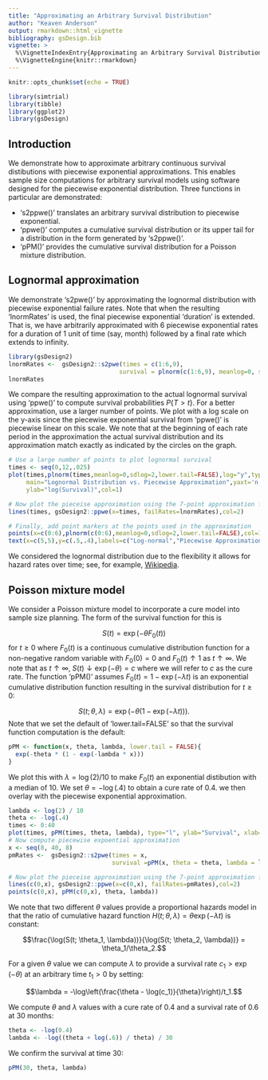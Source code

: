 ```yaml
---
title: "Approximating an Arbitrary Survival Distribution"
author: "Keaven Anderson"
output: rmarkdown::html_vignette
bibliography: gsDesign.bib
vignette: >
  %\VignetteIndexEntry{Approximating an Arbitrary Survival Distribution}
  %\VignetteEngine{knitr::rmarkdown}
---
```


```r
knitr::opts_chunk$set(echo = TRUE)
```


```r
library(simtrial)
library(tibble)
library(ggplot2)
library(gsDesign)
```


## Introduction

We demonstrate how to approximate arbitrary continuous survival distibutions with piecewise exponential approximations.
This enables sample size computations for arbitrary survival models using software designed for the piecewise exponential distribution. 
Three functions in particular are demonstrated:

- 's2ppwe()' translates an arbitrary survival distribution to piecewise exponential.
- 'ppwe()' computes a cumulative survival distribution or its upper tail for a distribution in the form generated by 's2ppwe()'.
- 'pPM()' provides the cumulative survival distribution for a Poisson mixture distribution.

## Lognormal approximation

We demonstrate 's2pwe()' by approximating the lognormal distribution with piecewise exponential failure rates.
Note that when the resulting 'lnormRates' is used, the final piecewise exponential 'duration' is extended.
That is, we have arbitrarily approximated with 6 piecewise exponential rates for a duration of 1 unit of time (say, month) followed by a final rate which extends to infinity.

```r
library(gsDesign2)
lnormRates <-  gsDesign2::s2pwe(times = c(1:6,9),
                               survival = plnorm(c(1:6,9), meanlog=0, sdlog=2, lower.tail=FALSE))
lnormRates
```

We compare the resulting approximation to the actual lognormal survival using 'ppwe()' to compute survival probabilities $P\{T>t\}$. For a better approximation, use a larger number of points. We plot with a log scale on the y-axis since the piecewise exponential survival from 'ppwe()' is piecewise linear on this scale.
We note that at the beginning of each rate period in the approximation the actual survival distribution and its approximation match exactly as indicated by the circles on the graph.

```r
# Use a large number of points to plot lognormal survival
times <- seq(0,12,.025)
plot(times,plnorm(times,meanlog=0,sdlog=2,lower.tail=FALSE),log="y",type="l",
     main="Lognormal Distribution vs. Piecewise Approximation",yaxt='n',
     ylab="log(Survival)",col=1)

# Now plot the pieceise approximation using the 7-point approximation from above
lines(times, gsDesign2::ppwe(x=times, failRates=lnormRates),col=2)

# Finally, add point markers at the points used in the approximation
points(x=c(0:6),plnorm(c(0:6),meanlog=0,sdlog=2,lower.tail=FALSE),col=1)
text(x=c(5,5),y=c(.5,.4),labels=c("Log-normal","Piecewise Approximation (7 pts)"),col=1:2,pos=4)
```

We considered the lognormal distribution due to the flexibility it allows for hazard rates over time; see, for example, [Wikipedia](https://en.wikipedia.org/wiki/Log-normal_distribution). 

## Poisson mixture model

We consider a Poisson mixture model to incorporate a cure model into sample size planning.
The form of the survival function for this is

$$S(t)=\exp(-\theta F_0(t))$$
for $t\ge 0$ where $F_0(t)$ is a continuous cumulative distribution function for a non-negative random variable with $F_0(0)=0$ and $F_0(t)\uparrow 1$ as $t\uparrow \infty$.
We note that as $t\uparrow \infty$, $S(t)\downarrow \exp(-\theta)=c$ where we will refer to $c$ as the cure rate.
The function 'pPM()' assumes $F_0(t)=1-\exp(-\lambda t)$ is an exponential cumulative distribution function resulting in the survival distribution for $t\ge 0$:

$$S(t; \theta, \lambda) = \exp(-\theta(1-\exp(-\lambda t))).$$
Note that we set the default of 'lower.tail=FALSE' so that the survival function computation is the default:


```r
pPM <- function(x, theta, lambda, lower.tail = FALSE){
  exp(-theta * (1 - exp(-lambda * x)))
}
```


We plot this with $\lambda = \log(2) / 10$ to make $F_0(t)$ an exponential distibution with a median of 10.
We set $\theta = -\log(.4)$ to obtain a cure rate of 0.4. we then overlay with the piecewise exponential approximation.

```r
lambda <- log(2) / 10
theta <- -log(.4)
times <- 0:40
plot(times, pPM(times, theta, lambda), type="l", ylab="Survival", xlab="Time", log="y")
# Now compute piecewise expoential approximation
x <- seq(8, 40, 8)
pmRates <-  gsDesign2::s2pwe(times = x,
                             survival =pPM(x, theta = theta, lambda = lambda))

# Now plot the pieceise approximation using the 7-point approximation from above
lines(c(0,x), gsDesign2::ppwe(x=c(0,x), failRates=pmRates),col=2)
points(c(0,x), pPM(c(0,x), theta, lambda))
```

We note that two different $\theta$ values provide a proportional hazards model in that the ratio of cumulative hazard function $H(t; \theta, \lambda) = \theta\exp(-\lambda t)$ is constant:

$$\frac{\log(S(t; \theta_1, \lambda))}{\log(S(t; \theta_2, \lambda))} = \theta_1/\theta_2.$$

For a given $\theta$ value we can compute $\lambda$ to provide a survival rate $c_1 > \exp(-\theta)$ at an arbitrary time $t_1>0$ by setting:

$$\lambda = -\log\left(\frac{\theta - \log(c_1)}{\theta}\right)/t_1.$$

We compute $\theta$ and $\lambda$ values with a cure rate of 0.4 and a survival rate of 0.6 at 30 months:

```r
theta <- -log(0.4)
lambda <- -log((theta + log(.6)) / theta) / 30
```

We confirm the survival at time 30:

```r
pPM(30, theta, lambda)
```


